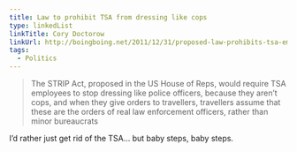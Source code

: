 ```yaml
---
title: Law to prohibit TSA from dressing like cops
type: linkedList
linkTitle: Cory Doctorow
linkUrl: http://boingboing.net/2011/12/31/proposed-law-prohibits-tsa-emp.html
tags:
  - Politics
---
```


> The STRIP Act, proposed in the US House of Reps, would require TSA employees to stop dressing like police officers, because they aren’t cops, and when they give orders to travellers, travellers assume that these are the orders of real law enforcement officers, rather than minor bureaucrats

I’d rather just get rid of the TSA… but baby steps, baby steps.
